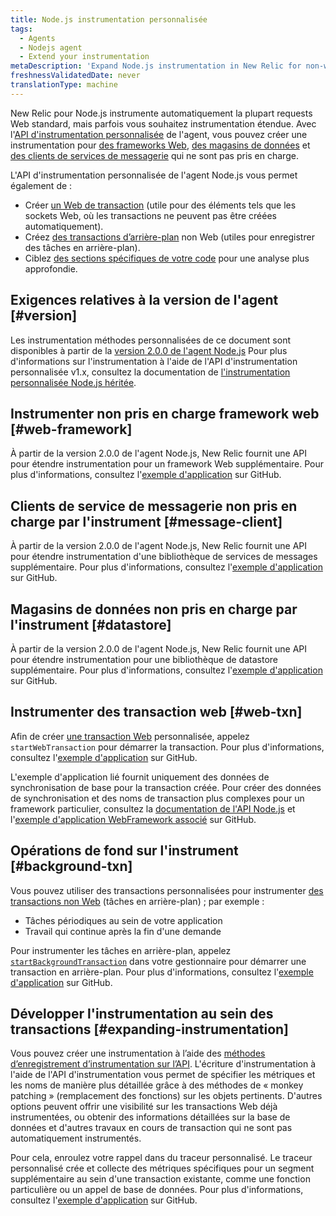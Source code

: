 ```yaml
---
title: Node.js instrumentation personnalisée
tags:
  - Agents
  - Nodejs agent
  - Extend your instrumentation
metaDescription: 'Expand Node.js instrumentation in New Relic for non-web transactions (frameworks, databases, segments, etc.). Use custom tracers to track async work.'
freshnessValidatedDate: never
translationType: machine
---
```


New Relic pour Node.js instrumente automatiquement la plupart requests Web standard, mais parfois vous souhaitez instrumentation étendue. Avec l&apos;[API d&apos;instrumentation personnalisée](https://newrelic.github.io/node-newrelic/API.html) de l&apos;agent, vous pouvez créer une instrumentation pour [des frameworks Web](#web-framework), [des magasins de données](#datastore) et [des clients de services de messagerie](#message-client) qui ne sont pas pris en charge.

L&apos;API d&apos;instrumentation personnalisée de l&apos;agent Node.js vous permet également de :

* Créer [un Web de transaction](#web-txn) (utile pour des éléments tels que les sockets Web, où les transactions ne peuvent pas être créées automatiquement).
* Créez [des transactions d’arrière-plan](#background-txn) non Web (utiles pour enregistrer des tâches en arrière-plan).
* Ciblez [des sections spécifiques de votre code](#expanding-instrumentation) pour une analyse plus approfondie.

## Exigences relatives à la version de l&apos;agent [#version]

Les instrumentation méthodes personnalisées de ce document sont disponibles à partir de la [version 2.0.0 de l&apos;agent Node.js](/docs/release-notes/agent-release-notes/nodejs-release-notes) Pour plus d&apos;informations sur l&apos;instrumentation à l&apos;aide de l&apos;API d&apos;instrumentation personnalisée v1.x, consultez la documentation de [l&apos;instrumentation personnalisée Node.js héritée](/docs/agents/nodejs-agent/supported-features/nodejs-v1x-custom-instrumentation-legacy).

## Instrumenter non pris en charge framework web [#web-framework]

À partir de la version 2.0.0 de l&apos;agent Node.js, New Relic fournit une API pour étendre instrumentation pour un framework Web supplémentaire. Pour plus d&apos;informations, consultez l&apos;[exemple d&apos;application](https://github.com/newrelic/newrelic-node-examples/tree/4284ee7eab69708238db0a44f97ff7e839e165cf/custom-instrumentation/instrument-webframework) sur GitHub.

## Clients de service de messagerie non pris en charge par l&apos;instrument [#message-client]

À partir de la version 2.0.0 de l&apos;agent Node.js, New Relic fournit une API pour étendre instrumentation d&apos;une bibliothèque de services de messages supplémentaire. Pour plus d&apos;informations, consultez l&apos;[exemple d&apos;application](https://github.com/newrelic/newrelic-node-examples/tree/4284ee7eab69708238db0a44f97ff7e839e165cf/custom-instrumentation/instrument-messages) sur GitHub.

## Magasins de données non pris en charge par l&apos;instrument [#datastore]

À partir de la version 2.0.0 de l&apos;agent Node.js, New Relic fournit une API pour étendre instrumentation pour une bibliothèque de datastore supplémentaire. Pour plus d&apos;informations, consultez l&apos;[exemple d&apos;application](https://github.com/newrelic/newrelic-node-examples/tree/4284ee7eab69708238db0a44f97ff7e839e165cf/custom-instrumentation/instrument-datastore) sur GitHub.

## Instrumenter des transaction web [#web-txn]

Afin de créer [une transaction Web](/docs/apm/transactions/intro-transactions/transactions-new-relic-apm) personnalisée, appelez `startWebTransaction` pour démarrer la transaction. Pour plus d&apos;informations, consultez l&apos;[exemple d&apos;application](https://github.com/newrelic/newrelic-node-examples/tree/0a036fd669b4b47b8afbc7add8696980f799f0da/custom-instrumentation/start-web-transaction) sur GitHub.

L&apos;exemple d&apos;application lié fournit uniquement des données de synchronisation de base pour la transaction créée. Pour créer des données de synchronisation et des noms de transaction plus complexes pour un framework particulier, consultez la [documentation de l&apos;API Node.js](https://newrelic.github.io/node-newrelic/API.html#instrumentWebframework) et l&apos;[exemple d&apos;application WebFramework associé](https://github.com/newrelic/newrelic-node-examples/tree/4284ee7eab69708238db0a44f97ff7e839e165cf/custom-instrumentation/instrument-webframework) sur GitHub.

## Opérations de fond sur l&apos;instrument [#background-txn]

Vous pouvez utiliser des transactions personnalisées pour instrumenter [des transactions non Web](/docs/apm/transactions/intro-transactions/monitor-background-processes-other-non-web-transactions) (tâches en arrière-plan) ; par exemple :

* Tâches périodiques au sein de votre application
* Travail qui continue après la fin d&apos;une demande

Pour instrumenter les tâches en arrière-plan, appelez [`startBackgroundTransaction`](https://newrelic.github.io/node-newrelic/API.html#startBackgroundTransaction) dans votre gestionnaire pour démarrer une transaction en arrière-plan. Pour plus d&apos;informations, consultez l&apos;[exemple d&apos;application](https://github.com/newrelic/newrelic-node-examples/tree/4284ee7eab69708238db0a44f97ff7e839e165cf/custom-instrumentation/background-transactions) sur GitHub.

## Développer l&apos;instrumentation au sein des transactions [#expanding-instrumentation]

Vous pouvez créer une instrumentation à l’aide des [méthodes d’enregistrement d’instrumentation sur l’API](https://newrelic.github.io/node-newrelic/API.html#instrument). L&apos;écriture d&apos;instrumentation à l&apos;aide de l&apos;API d&apos;instrumentation vous permet de spécifier les métriques et les noms de manière plus détaillée grâce à des méthodes de « monkey patching » (remplacement des fonctions) sur les objets pertinents. D&apos;autres options peuvent offrir une visibilité sur les transactions Web déjà instrumentées, ou obtenir des informations détaillées sur la base de données et d&apos;autres travaux en cours de transaction qui ne sont pas automatiquement instrumentés.

Pour cela, enroulez votre rappel dans du traceur personnalisé. Le traceur personnalisé crée et collecte des métriques spécifiques pour un segment supplémentaire au sein d&apos;une transaction existante, comme une fonction particulière ou un appel de base de données. Pour plus d&apos;informations, consultez l&apos;[exemple d&apos;application](https://github.com/newrelic/newrelic-node-examples/tree/4284ee7eab69708238db0a44f97ff7e839e165cf/custom-instrumentation/segments) sur GitHub.